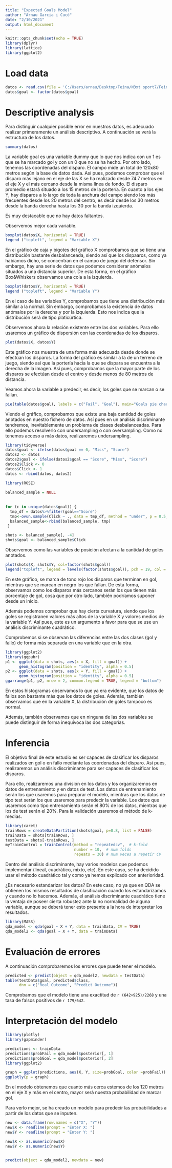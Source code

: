 ---
title: "Expected Goals Model"
author: "Arnau Garcia i Cucó"
date: "2/10/2021"
output: html_document
---

```{r setup, include=FALSE}
knitr::opts_chunk$set(echo = TRUE)
library(dplyr)
library(lattice)
library(ggplot2)
```

# Load data

```{r load_data, echo = TRUE}
datos <- read.csv(file = 'C:/Users/arnau/Desktop/Feina/N3xt sport7/Feina inicial/data.csv')
datos$goal <- factor(datos$goal)
```

# Descriptive analysis

Para distinguir cualquier posible error en nuestros datos, es adecuado realizar primeramente un análisis descriptivo. A continuación se verá la estructura de los datos. 

```{r, summary, echo = TRUE, include=TRUE}
summary(datos)
```

La variable goal es una variable dummy que lo que nos indica con un 1 es que se ha marcado gol y con un 0 que no se ha hecho. Por otro lado, tenemos las coordenadas del disparo. El campo mide un total de 120x80 metros según la base de datos dada. Así pues, podemos comprobar que el disparo más lejano en el eje de las X se ha realizado desde 74.7 metros en el eje X y el más cercano desde la misma línea de fondo. El disparo promedio estará situado a los 15 metros de la portería. En cuanto a los ejes Y, hay disparos a lo largo de toda la anchura del campo siendo los más frecuentes desde los 20 metros del centro, es decir desde los 30 metros desde la banda derecha hasta los 30 por la banda izquierda. 

Es muy destacable que no hay datos faltantes. 

Observemos mejor cada variable. 

```{r boxplotX, echo = TRUE, include = TRUE}
boxplot(datos$X, horizontal = TRUE)
legend ("topleft", legend = "Variable X") 
```

En el gráfico de caja y bigotes del gráfico X comprobamos que se tiene una distribución bastante desbalanceada, siendo así que los dispaaros, como ya habíamos dicho, se concentran en el campo de juego del defensor. Sin embargo, hay una serie de datos que podemos considerar anómalos situados a una distancia superior. De esta forma, en el gráfico Box&Whiskers observamos una cola a la izquierda. 

```{r boxplotY, echo = TRUE, include=TRUE, message=FALSE}
boxplot(datos$Y, horizontal = TRUE)
legend ("topleft", legend = "Variable Y") 
```

En el caso de las variables Y, comprobamos que tiene una distribución más similar a la normal. Sin embargo, comprobamos la existencia de datos anómalos por la derecha y por la izquierda. Esto nos indica que la distribución será de tipo platicúrtica. 

Observemos ahora la relación existente entre las dos variables. Para ello usaremos un gráfico de dispersión con las coordenadas de los disparos. 

```{r show_goals, echo=TRUE}
plot(datos$X, datos$Y)
```

Este gráfico nos muestra de una forma más adecuada desde donde se efectúan los disparos. La forma del gráfico es similar a la de un terreno de juego, siendo así que la portería hacia la que se dispara se encuentra a la derecha de la imagen. Así pues, comprobamos que la mayor parte de los disparos se efectúan desde el centro y desde menos de 80 metros de distancia. 

Veamos ahora la variable a predecir, es decir, los goles que se marcan o se fallan.  

```{r pie, echo = TRUE, include = TRUE, message = TRUE}
pie(table(datos$goal), labels = c("Fail", "Goal"), main="Goals pie chart")
```

Viendo el gráfico, comprobamos que existe una baja cantidad de goles anotados en nuestro fichero de datos. Así pues en un análisis discriminante tendremos, inevitablemente un problema de clases desbalanceadas. Para ello podemos resolverlo con undersampling o con oversampling. Como no tenemos acceso a más datos, realizaremos undersampling. 

```{r undersampling}
library(tidyverse)
datos$goal <- ifelse(datos$goal == 0, "Miss", "Score")
datos2 <- datos
datos2$goal <- ifelse(datos2$goal == "Score", "Miss", "Score")
datos2$Click <- 0
datos$Click <- 1
datos <- rbind(datos, datos2)

library(ROSE)
 
balanced_sample = NULL
 
 
for (c in unique(datos$goal)) {
  tmp_df = datos%>%filter(goal=="Score")
  tmp<-ovun.sample(Click ~ ., data = tmp_df, method = "under", p = 0.5, seed = 5)$data
  balanced_sample<-rbind(balanced_sample, tmp)
 }

shots <- balanced_sample[, -4]
shots$goal <- balanced_sample$Click
```

Observemos como las variables de posición afectan a la cantidad de goles anotados. 

```{r plort_groupby}
plot(shots$X, shots$Y, col=factor(shots$goal))
legend("topleft", legend = levels(factor(shots$goal)), pch = 19, col = factor(levels(shots$goal)))
```

En este gráfico, se marca de tono rojo los disparos que terminan en gol, mientras que se marcan en negro los que fallan. De esta forma, observamos como los disparos más cercanos serán los que tienen más porcentaje de gol, cosa que por otro lado, también podríamos suponer desde un inicio. 

Además podemos comprobar que hay cierta curvatura, siendo que los goles se registranen valores más altos de la variable X y valores medios de la variable Y. Así pues, este es un argumento a favor para que se use un análisis discriminante cuadrático. 

Comprobemos si se observan las diferencias entre las dos clases (gol y fallo) de forma más separada en una variable que en la otra. 

```{r exploration_data, echo=FALSE, include = TRUE, message = FALSE}
library(ggplot2)
library(ggpubr)
p1 <- ggplot(data = shots, aes(x = X, fill = goal)) +
      geom_histogram(position = "identity", alpha = 0.5)
p2 <- ggplot(data = shots, aes(x = Y, fill = goal)) +
      geom_histogram(position = "identity", alpha = 0.5)
ggarrange(p1, p2, nrow = 2, common.legend = TRUE, legend = "bottom")
```

En estos histogramas observamos lo que ya era evidente, que los datos de fallos son bastante más que los datos de goles. Además, también observamos que en la variable X, la distribución de goles tampoco es normal. 

Además, también observamos que en ninguna de las dos variables se puede distinguir de forma inequívoca las dos categorías.

# Inferencia

El objetivo final de este estudio es ser capaces de clasificar los disparos realizados en gol o en fallo mediante las coordenadas del disparo. Así pues, realizaremos un análisis discriminante para ser capaces de clasificar los disparos. 

Para ello, realizaremos una división en los datos y los organizaremos en datos de entrenamiento y en datos de test. Los datos de entrenamiento serán los que usaremos para preparar el modelo, mientras que los datos de tipo test serán los que usaremos para predecir la variable. Los datos que usaremos como tipo entrenamiento serán el 80% de los datos, mientras que los de test serán el 20%. Para la validación usaremos el método de k-medias. 

```{r dataPartition, echo=FALSE, include = TRUE, message = FALSE}
library(caret)
trainRows = createDataPartition(shots$goal, p=0.8, list = FALSE)
trainData = shots[trainRows, ]
testData = shots[-trainRows, ]
myTrainControl = trainControl(method = "repeatedcv",  # k-fold
                              number = 10,  # num folds
                              repeats = 30) # num veces a repetir CV
```

Dentro del análisis discriminante, hay varios modelos que podemos implementar (lineal, cuadrático, mixto, etc). En este caso, se ha decidido usar el método cuadrático tal y como ya hemos explicado con anterioridad. 

¿Es necesario estandarizar los datos? En este caso, no ya que en QDA se obtienen los mismos resultados de clasificación cuando los estandarizamos y cuando no lo hacemos. Además, el análisis discriminante cuadrático tiene la ventaja de poseer cierta robustez ante la no normalidad de alguna variable, aunque se deberá tener esto presente a la hora de interpretar los resultados. 

```{r QDA_model, echo = FALSE, include = TRUE, message = FALSE}
library(MASS)
qda_model <- qda(goal ~ X + Y, data = trainData, CV = TRUE)
qda_model2 <- qda(goal ~ X + Y, data = trainData)
```

# Evaluación de errores

A continuación comprobaremos los errores que puede tener el modelo.

```{r model_validation, echo=TRUE, include=TRUE}
predicted <- predict(object = qda_model2, newdata = testData)
table(testData$goal, predicted$class, 
      dnn = c("Real Outcome", "Predict Outcome"))
```

Comprobamos que el modelo tiene una exactitud de `r (642+925)/2268` y una tasa de falsos positivos de `r 179/642`. 

# Interpretación del modelo

```{r interactive_graphic, message=FALSE, echo = TRUE}
library(plotly)
library(gapminder)

predictions <- trainData
predictions$probFail = qda_model$posterior[, 1]
predictions$probGoal = qda_model$posterior[, 2]
library(ggplot2)

graph = ggplot(predictions, aes(X, Y, size=probGoal, color =probFail)) + geom_point()
ggplotly(p = graph)
```

En el modelo obtenemos que cuanto más cerca estemos de los 120 metros en el eje X y más en el centro, mayor será nuestra probabilidad de marcar gol. 

Para verlo mejor, se ha creado un modelo para predecir las probabilidades a partir de los datos que se inputen. 

```{r echo = TRUE, include = TRUE, }

new <- data.frame(row.names = c("X", "Y"))
new$X <- readline(prompt = "Enter X: ")
new$Y <- readline(prompt = "Enter Y: ")

new$X <- as.numeric(new$X)
new$Y <- as.numeric(new$Y)


predict(object = qda_model2, newdata = new)
```
